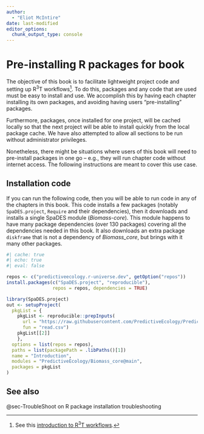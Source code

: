```yaml
---
author:
  - "Eliot McIntire"
date: last-modified
editor_options:
  chunk_output_type: console
---
```


# Pre-installing R packages for book

The objective of this book is to facilitate lightweight project code and
setting up R^3^T workflows[^1]. To do this, packages and any code that
are used must be easy to install and use. We accomplish this by having
each chapter installing its own packages, and avoiding having users
"pre-installing" packages.

Furthermore, packages, once installed for one project, will be cached
locally so that the next project will be able to install quickly from
the local package cache. We have also attempted to allow all sections to
be run without administrator privileges.

Nonetheless, there might be situations where users of this book will
need to pre-install packages in one go – e.g., they will run chapter
code without internet access. The following instructions are meant to
cover this use case.

## Installation code

If you can run the following code, then you will be able to run code in
any of the chapters in this book. This code installs a few packages
(notably `SpaDES.project`, `Require` and their dependencies), then it
downloads and installs a single SpaDES module (*Biomass-core*). This
module happens to have many package dependencies (over 130 packages)
covering all the dependencies needed in this book. It also downloads an
extra package `diskframe` that is not a dependency of *Biomass_core*,
but brings with it many other packages.

```r
#| cache: true
#| echo: true
#| eval: false

repos <- c("predictiveecology.r-universe.dev", getOption("repos"))
install.packages(c("SpaDES.project", "reproducible"),
                 repos = repos, dependencies = TRUE)

library(SpaDES.project)
out <- setupProject(
  pkgList = {
    pkgList <- reproducible::prepInputs(
      url = "https://raw.githubusercontent.com/PredictiveEcology/PredictiveEcology.org/14-fix-webpage-build/training/R/pkgList.csv",
      fun = "read.csv")
    pkgList[[2]]
    },
  options = list(repos = repos),
  paths = list(packagePath = .libPaths()[1])
  name = "Introduction",
  modules = "PredictiveEcology/Biomass_core@main",
  packages = pkgList
)

```

## See also

@sec-TroubleShoot on R package installation troubleshooting

[^1]: See this [introduction to R^3^T
    workflows](https://ceresbarros.github.io/reproducible-workflowsWS/presentations/20230712_BESMacroSIG2023_ReproducibleWorkflowsWS.pdf).

